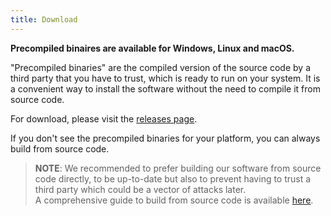 ```yaml
---
title: Download
---
```


**Precompiled binaires are available for Windows, Linux and macOS.**

"Precompiled binaries" are the compiled version of the source code by a third party that you have to trust, which is ready to run on your system.
It is a convenient way to install the software without the need to compile it from source code.

For download, please visit the [releases page](https://github.com/xelis-project/xelis-blockchain/releases).

If you don't see the precompiled binaries for your platform, you can always build from source code.

>**NOTE**: We recommended to prefer building our software from source code directly, 
to be up-to-date but also to prevent having to trust a third party which could be a vector of attacks later.<br/>
>A comprehensive guide to build from source code is available [here](/getting-started/build).
